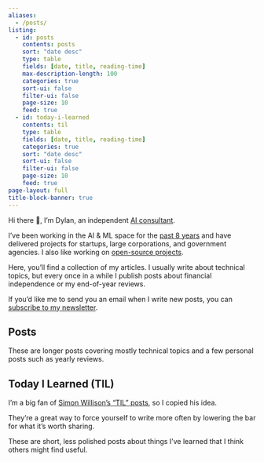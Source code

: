 ```yaml
---
aliases:
  - /posts/
listing:
  - id: posts
    contents: posts
    sort: "date desc"
    type: table
    fields: [date, title, reading-time]
    max-description-length: 100
    categories: true
    sort-ui: false
    filter-ui: false
    page-size: 10
    feed: true
  - id: today-i-learned
    contents: til
    type: table
    fields: [date, title, reading-time]
    categories: true
    sort: "date desc"
    sort-ui: false
    filter-ui: false
    page-size: 10
    feed: true
page-layout: full
title-block-banner: true
---
```


Hi there 👋, I'm Dylan, an independent [AI consultant](https://iwanalabs.com).

I've been working in the AI & ML space for the [past 8 years](https://linkedin.com/in/dylanjcastillo) and have delivered projects for startups, large corporations, and government agencies. I also like working on [open-source projects](https://github.com/dylanjcastillo).

Here, you'll find a collection of my articles. I usually write about technical topics, but every once in a while I publish posts about financial independence or my end-of-year reviews.

If you'd like me to send you an email when I write new posts, you can [subscribe to my newsletter](https://subscribe.dylancastillo.co).

## Posts

These are longer posts covering mostly technical topics and a few personal posts such as yearly reviews.

:::{#posts}
:::

## Today I Learned (TIL)

I'm a big fan of [Simon Willison's "TIL" posts](https://til.simonwillison.net/), so I copied his idea.

They're a great way to force yourself to write more often by lowering the bar for what it's worth sharing.

These are short, less polished posts about things I've learned that I think others might find useful.

:::{#today-i-learned}
:::
